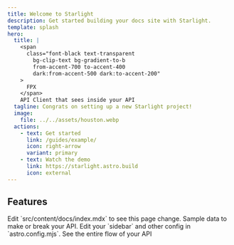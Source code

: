 ```yaml
---
title: Welcome to Starlight
description: Get started building your docs site with Starlight.
template: splash
hero:
  title: |
    <span
      class="font-black text-transparent
        bg-clip-text bg-gradient-to-b
        from-accent-700 to-accent-400
        dark:from-accent-500 dark:to-accent-200"
    >
      FPX
    </span>
    API Client that sees inside your API
  tagline: Congrats on setting up a new Starlight project!
  image:
    file: ../../assets/houston.webp
  actions:
    - text: Get started
      link: /guides/example/
      icon: right-arrow
      variant: primary
    - text: Watch the demo
      link: https://starlight.astro.build
      icon: external
---
```



## Features

<CardGrid stagger>
	<Card title="Automatically populates your routes" icon="pencil">
		Edit `src/content/docs/index.mdx` to see this page change.
	</Card>
	<Card title="Generates appropriate sample data" icon="add-document">
		Sample data to make or break your API.
	</Card>
	<Card title="Public URL for testing your webhooks" icon="setting">
		Edit your `sidebar` and other config in `astro.config.mjs`.
	</Card>
	<Card title="See the entire flow" icon="open-book">
		See the entire flow of your API
	</Card>
</CardGrid>
